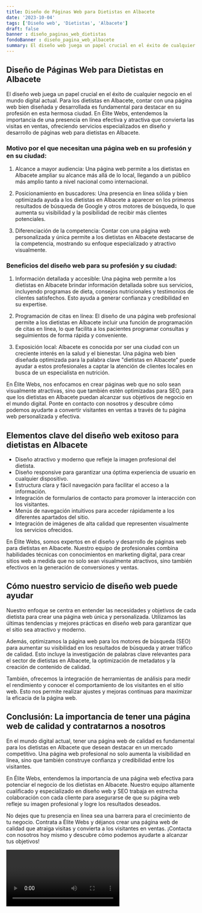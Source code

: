 ```yaml
---
title: Diseño de Páginas Web para Dietistas en Albacete
date: '2023-10-04'
tags: ['Diseño web', 'Dietistas', 'Albacete']
draft: false
banner : diseño_paginas_web_dietistas
fondoBanner : diseño_pagina_web_albacete
summary: El diseño web juega un papel crucial en el éxito de cualquier negocio en el mundo digital actual. Para los dietistas en Albacete, contar con una página web bien diseñada y desarrollada es fundamental para destacar en su profesión en esta hermosa ciudad. En Élite Webs, entendemos la importancia de una presencia en línea efectiva y atractiva que convierta las visitas en ventas, ofreciendo servicios especializados en diseño y desarrollo de páginas web para dietistas en Albacete.
---
```


## Diseño de Páginas Web para Dietistas en Albacete

El diseño web juega un papel crucial en el éxito de cualquier negocio en el mundo digital actual. Para los dietistas en Albacete, contar con una página web bien diseñada y desarrollada es fundamental para destacar en su profesión en esta hermosa ciudad. En Élite Webs, entendemos la importancia de una presencia en línea efectiva y atractiva que convierta las visitas en ventas, ofreciendo servicios especializados en diseño y desarrollo de páginas web para dietistas en Albacete.

### Motivo por el que necesitan una página web en su profesión y en su ciudad:

1. Alcance a mayor audiencia: Una página web permite a los dietistas en Albacete ampliar su alcance más allá de lo local, llegando a un público más amplio tanto a nivel nacional como internacional.

2. Posicionamiento en buscadores: Una presencia en línea sólida y bien optimizada ayuda a los dietistas en Albacete a aparecer en los primeros resultados de búsqueda de Google y otros motores de búsqueda, lo que aumenta su visibilidad y la posibilidad de recibir más clientes potenciales.

3. Diferenciación de la competencia: Contar con una página web personalizada y única permite a los dietistas en Albacete destacarse de la competencia, mostrando su enfoque especializado y atractivo visualmente.

### Beneficios del diseño web para su profesión y su ciudad:

1. Información detallada y accesible: Una página web permite a los dietistas en Albacete brindar información detallada sobre sus servicios, incluyendo programas de dieta, consejos nutricionales y testimonios de clientes satisfechos. Esto ayuda a generar confianza y credibilidad en su expertise.

2. Programación de citas en línea: El diseño de una página web profesional permite a los dietistas en Albacete incluir una función de programación de citas en línea, lo que facilita a los pacientes programar consultas y seguimientos de forma rápida y conveniente.

3. Exposición local: Albacete es conocida por ser una ciudad con un creciente interés en la salud y el bienestar. Una página web bien diseñada optimizada para la palabra clave "dietistas en Albacete" puede ayudar a estos profesionales a captar la atención de clientes locales en busca de un especialista en nutrición.

En Élite Webs, nos enfocamos en crear páginas web que no solo sean visualmente atractivas, sino que también estén optimizadas para SEO, para que los dietistas en Albacete puedan alcanzar sus objetivos de negocio en el mundo digital. Ponte en contacto con nosotros y descubre cómo podemos ayudarte a convertir visitantes en ventas a través de tu página web personalizada y efectiva.

<GifSeo />

<Cta />

## Elementos clave del diseño web exitoso para dietistas en Albacete

- Diseño atractivo y moderno que refleje la imagen profesional del dietista.
- Diseño responsive para garantizar una óptima experiencia de usuario en cualquier dispositivo.
- Estructura clara y fácil navegación para facilitar el acceso a la información.
- Integración de formularios de contacto para promover la interacción con los visitantes.
- Menús de navegación intuitivos para acceder rápidamente a los diferentes apartados del sitio.
- Integración de imágenes de alta calidad que representen visualmente los servicios ofrecidos.

En Élite Webs, somos expertos en el diseño y desarrollo de páginas web para dietistas en Albacete. Nuestro equipo de profesionales combina habilidades técnicas con conocimientos en marketing digital, para crear sitios web a medida que no solo sean visualmente atractivos, sino también efectivos en la generación de conversiones y ventas.

## Cómo nuestro servicio de diseño web puede ayudar

Nuestro enfoque se centra en entender las necesidades y objetivos de cada dietista para crear una página web única y personalizada. Utilizamos las últimas tendencias y mejores prácticas en diseño web para garantizar que el sitio sea atractivo y moderno.

Además, optimizamos la página web para los motores de búsqueda (SEO) para aumentar su visibilidad en los resultados de búsqueda y atraer tráfico de calidad. Esto incluye la investigación de palabras clave relevantes para el sector de dietistas en Albacete, la optimización de metadatos y la creación de contenido de calidad.

También, ofrecemos la integración de herramientas de análisis para medir el rendimiento y conocer el comportamiento de los visitantes en el sitio web. Esto nos permite realizar ajustes y mejoras continuas para maximizar la eficacia de la página web.

## Conclusión: La importancia de tener una página web de calidad y contratarnos a nosotros

En el mundo digital actual, tener una página web de calidad es fundamental para los dietistas en Albacete que desean destacar en un mercado competitivo. Una página web profesional no solo aumenta la visibilidad en línea, sino que también construye confianza y credibilidad entre los visitantes.

En Élite Webs, entendemos la importancia de una página web efectiva para potenciar el negocio de los dietistas en Albacete. Nuestro equipo altamente cualificado y especializado en diseño web y SEO trabaja en estrecha colaboración con cada cliente para asegurarse de que su página web refleje su imagen profesional y logre los resultados deseados.

No dejes que tu presencia en línea sea una barrera para el crecimiento de tu negocio. Contrata a Élite Webs y déjanos crear una página web de calidad que atraiga visitas y convierta a los visitantes en ventas. ¡Contacta con nosotros hoy mismo y descubre cómo podemos ayudarte a alcanzar tus objetivos!

<Video />

<CtaBot job='Dietistas' city='Albacete'/>

<Gmaps query='Albacete+españa+maps' />